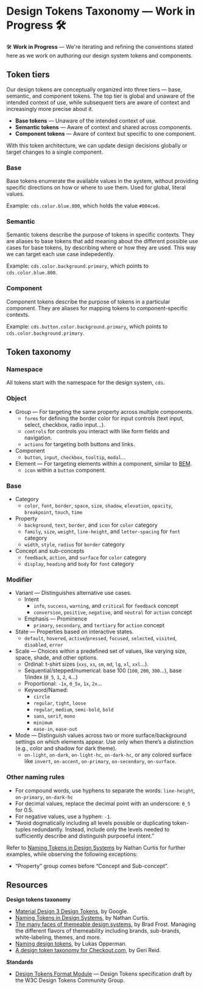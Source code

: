
<Meta title="Design Tokens Taxonomy" />

# Design Tokens Taxonomy — Work in Progress 🛠

🛠 **Work in Progress** — We're iterating and refining the conventions stated here as we work on authoring our design system tokens and components.

## Token tiers

Our design tokens are conceptually organized into three tiers — base, semantic, and component tokens. The top tier is global and unaware of the intended context of use, while subsequent tiers are aware of context and increasingly more precise about it.

- **Base tokens** — Unaware of the intended context of use.
- **Semantic tokens** — Aware of context and shared across components.
- **Component tokens** — Aware of context but specific to one component.

With this token architecture, we can update design decisions globally or target changes to a single component.

### Base

Base tokens enumerate the available values in the system, without providing specific directions on how or where to use them. Used for global, literal values. 

Example: `cds.color.blue.800`, which holds the value `#004ce6`.

### Semantic

Semantic tokens describe the purpose of tokens in specific contexts. They are aliases to base tokens that add meaning about the different possible use cases for base tokens, by describing where or how they are used. This way we can target each use case indepedently.

Example: `cds.color.background.primary`, which points to `cds.color.blue.800`.

### Component

Component tokens describe the purpose of tokens in a particular component. They are aliases for mapping tokens to component-specific contexts.

Example: `cds.button.color.background.primary`, which points to `cds.color.background.primary`.

## Token taxonomy

### Namespace

All tokens start with the namespace for the design system, `cds`.

### Object

- Group — For targeting the same property across multiple components.
  - `forms` for defining the border color for input controls (text input, select, checkbox, radio input…).
  - `controls` for controls you interact with like form fields and navigation.
  - `actions` for targeting both buttons and links.
- Component
  - `button`, `input`, `checkbox`, `tooltip`, `modal`…
- Element — For targeting elements within a component, similar to [BEM](https://getbem.com/).
  - `icon` within a `button` component.

### Base

- Category
  - `color`, `font`, `border`, `space`, `size`, `shadow`, `elevation`, `opacity`, `breakpoint`, `touch`, `time`
- Property
  - `background`, `text`, `border`, and `icon` for `color` category
  - `family`, `size`, `weight`, `line-height`, and `letter-spacing` for `font` category
  - `width`, `style`, `radius` for `border` category  
- Concept and sub-concepts
  - `feedback`, `action`, and `surface` for `color` category
  - `display`, `heading` and `body` for `font` category 

### Modifier

- Variant — Distinguishes alternative use cases.
  - Intent
    - `info`, `success`, `warning`, and `critical` for `feedback` concept
    - `conversion`, `positive`, `negative`, and `neutral` for `action` concept
  - Emphasis — Prominence
    - `primary`, `secondary`, and `tertiary` for `action` concept 
- State — Properties based on interactive states.
  - `default`, `hovered`, `active`/`pressed`, `focused`, `selected`, `visited`, `disabled`,  `error`
- Scale — Choices within a predefined set of values, like varying size, space, shade, and other options.
  - Ordinal: t-shirt sizes (`xxs`, `xs`, `sm`, `md`, `lg`, `xl`, `xxl`…).
  - Sequential/stepped/numerical: base 100 (`100`, `200`, `300`…), base 1/index (`0_5`, `1`, `2`, `4`…)
  - Proportional: `-1x`, `0_5x`, `1x`, `2x`…
  - Keyword/Named:
    - `circle`
    - `regular`, `tight`, `loose`
    - `regular`, `medium`, `semi-bold`, `bold`
    - `sans`, `serif`, `mono`
    - `minimum`
    - `ease-in`, `ease-out`
- Mode — Distinguish values across two or more surface/background settings on which elements appear. Use only when there’s a distinction (e.g., color and shadow for dark theme).
  - `on-light`, `on-dark`, `on-light-hc`, `on-dark-hc`, or any colored surface like `invert`, `on-accent`, `on-primary`, `on-secondary`, `on-surface`.

### Other naming rules

- For compound words, use hyphens to separate the words: `line-height`, `on-primary`, `on-dark-hc`
- For decimal values, replace the decimal point with an underscore: `0_5` for 0.5.
- For negative values, use a hyphen: `-1`.
- “Avoid dogmatically including all levels possible or duplicating token-tuples redundantly. Instead, include only the levels needed to sufficiently describe and distinguish purposeful intent.”

Refer to [Naming Tokens in Design Systems](https://medium.com/eightshapes-llc/naming-tokens-in-design-systems-9e86c7444676) by Nathan Curtis for further examples, while observing the following exceptions:

- “Property” group comes before “Concept and Sub-concept”.

## Resources

**Design tokens taxonomy**

- [Material Design 3 Design Tokens](https://m3.material.io/foundations/design-tokens/overview), by Google.
- [Naming Tokens in Design Systems](https://medium.com/eightshapes-llc/naming-tokens-in-design-systems-9e86c7444676), by Nathan Curtis.
- [The many faces of themeable design systems](https://bradfrost.com/blog/post/the-many-faces-of-themeable-design-systems/), by Brad Frost. Managing the different flavors of themeability including brands, sub-brands, white-labeling, themes, and more.
- [Naming design tokens](https://uxdesign.cc/naming-design-tokens-9454818ed7cb), by Lukas Opperman.
- [A design token taxonomy for Checkout.com](https://www.gerireid.com/design-token-taxonomy.html), by Geri Reid.

**Standards**

- [Design Tokens Format Module](https://design-tokens.github.io/community-group/format/) — Design Tokens specification draft by the W3C Design Tokens Community Group.

